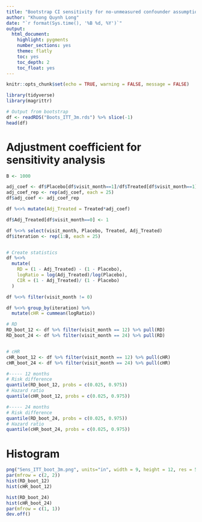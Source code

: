 ```yaml
---
title: "Bootstrap CI sensitivity for no-unmeasured confounder assumption"
author: "Khuong Quynh Long"
date: "`r format(Sys.time(), '%B %d, %Y')`"
output:
  html_document:
    highlight: pygments
    number_sections: yes
    theme: flatly
    toc: yes
    toc_depth: 2
    toc_float: yes
---
```


```r
knitr::opts_chunk$set(echo = TRUE, warning = FALSE, message = FALSE)
```

```r
library(tidyverse)
library(magrittr)
```

```r
# Output from bootstrap
df <- readRDS("Boots_ITT_3m.rds") %>% slice(-1)
head(df)
```


# Adjustment coefficient for sensitivity analysis

```r
B <- 1000

adj_coef <- df$Placebo[df$visit_month==1]/df$Treated[df$visit_month==1]
adj_coef_rep <- rep(adj_coef, each = 25)
df$adj_coef <- adj_coef_rep

df %<>% mutate(Adj_Treated = Treated*adj_coef)

df$Adj_Treated[df$visit_month==0] <- 1

df %<>% select(visit_month, Placebo, Treated, Adj_Treated)
df$iteration <- rep(1:B, each = 25)


# Create statistics
df %<>%
  mutate(
    RD = (1 - Adj_Treated) - (1 - Placebo),
    logRatio = log(Adj_Treated)/log(Placebo),
    CIR = (1 - Adj_Treated)/ (1 - Placebo)
  )

df %<>% filter(visit_month != 0)

df %<>% group_by(iteration) %>%
  mutate(cHR = cummean(logRatio))
```


```r
# RD
RD_boot_12 <- df %>% filter(visit_month == 12) %>% pull(RD)
RD_boot_24 <- df %>% filter(visit_month == 24) %>% pull(RD)


# cHR
cHR_boot_12 <- df %>% filter(visit_month == 12) %>% pull(cHR)
cHR_boot_24 <- df %>% filter(visit_month == 24) %>% pull(cHR)
```


```r
#----- 12 months
# Risk difference
quantile(RD_boot_12, probs = c(0.025, 0.975))
# Hazard ratio
quantile(cHR_boot_12, probs = c(0.025, 0.975))

#----- 24 months
# Risk difference
quantile(RD_boot_24, probs = c(0.025, 0.975))
# Hazard ratio
quantile(cHR_boot_24, probs = c(0.025, 0.975))
```



# Histogram

```r
png("Sens_ITT_boot_3m.png", units="in", width = 9, height = 12, res = 500)
par(mfrow = c(2, 2))
hist(RD_boot_12)
hist(cHR_boot_12)

hist(RD_boot_24)
hist(cHR_boot_24)
par(mfrow = c(1, 1))
dev.off()
```
















